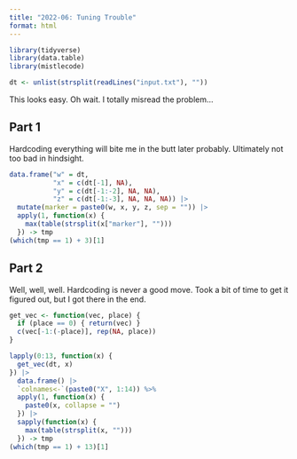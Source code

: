 ```yaml
---
title: "2022-06: Tuning Trouble"
format: html
---
```


```r
library(tidyverse)
library(data.table)
library(mistlecode)
```

```r
dt <- unlist(strsplit(readLines("input.txt"), ""))
```

This looks easy. Oh wait. I totally misread the problem...

## Part 1

Hardcoding everything will bite me in the butt later probably. Ultimately not too bad in hindsight.

```r
data.frame("w" = dt,
           "x" = c(dt[-1], NA),
           "y" = c(dt[-1:-2], NA, NA),
           "z" = c(dt[-1:-3], NA, NA, NA)) |>
  mutate(marker = paste0(w, x, y, z, sep = "")) |>
  apply(1, function(x) {
    max(table(strsplit(x["marker"], "")))
  }) -> tmp
(which(tmp == 1) + 3)[1]
```

## Part 2

Well, well, well. Hardcoding is never a good move. Took a bit of time to get it figured out, but I got there in the end.

```r
get_vec <- function(vec, place) {
  if (place == 0) { return(vec) }
  c(vec[-1:(-place)], rep(NA, place))
}

lapply(0:13, function(x) {
  get_vec(dt, x)
}) |>
  data.frame() |>
  `colnames<-`(paste0("X", 1:14)) %>%
  apply(1, function(x) {
    paste0(x, collapse = "")
  }) |>
  sapply(function(x) {
    max(table(strsplit(x, "")))
  }) -> tmp
(which(tmp == 1) + 13)[1]
```
